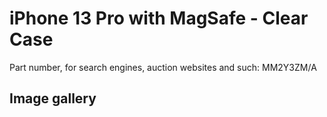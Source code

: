 
# iPhone 13 Pro  with MagSafe - Clear Case

Part number, for search engines, auction websites and such: MM2Y3ZM/A

## Image gallery

<div style={{ width: "768px" }}>
  <GalleryComponent
    images={[
      {
        original: "/everysource/MM2Y3.png",
        thumbnail: "/everypreview/MM2Y3.png",
      },
      {
        original: "/everysource/MM2Y3_AV1.png",
        thumbnail: "/everypreview/MM2Y3_AV1.png",
      },
      {
        original: "/everysource/MM2Y3_AV2.png",
        thumbnail: "/everypreview/MM2Y3_AV2.png",
      },
      {
        original: "/everysource/MM2Y3_AV3.png",
        thumbnail: "/everypreview/MM2Y3_AV3.png",
      },
      {
        original: "/everysource/MM2Y3_AV4.png",
        thumbnail: "/everypreview/MM2Y3_AV4.png",
      },
      {
        original: "/everysource/MM2Y3_AV5.png",
        thumbnail: "/everypreview/MM2Y3_AV5.png",
      },
      {
        original: "/everysource/MM2Y3_AV6.png",
        thumbnail: "/everypreview/MM2Y3_AV6.png",
      }
    ]}
  />
</div>